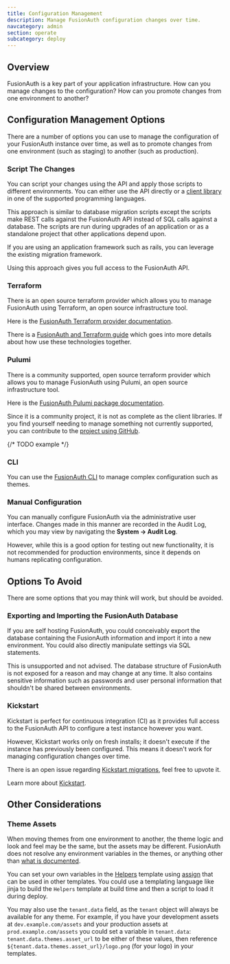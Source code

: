 ```yaml
---
title: Configuration Management 
description: Manage FusionAuth configuration changes over time.
navcategory: admin
section: operate
subcategory: deploy
---
```


## Overview

FusionAuth is a key part of your application infrastructure.
How can you manage changes to the configuration?
How can you promote changes from one environment to another?

## Configuration Management Options

There are a number of options you can use to manage the configuration of your FusionAuth instance over time, as well as to promote changes from one environment (such as staging) to another (such as production).

### Script The Changes

You can script your changes using the API and apply those scripts to different environments. You can either use the API directly or a [client library](/docs/sdks/) in one of the supported programming languages.

This approach is similar to database migration scripts except the scripts make REST calls against the FusionAuth API instead of SQL calls against a database. The scripts are run during upgrades of an application or as a standalone project that other applications depend upon. 

If you are using an application framework such as rails, you can leverage the existing migration framework.

Using this approach gives you full access to the FusionAuth API.

### Terraform

There is an open source terraform provider which allows you to manage FusionAuth using Terraform, an open source infrastructure tool.

Here is the [FusionAuth Terraform provider documentation](https://registry.terraform.io/providers/fusionauth/fusionauth/latest/docs).

There is a [FusionAuth and Terraform guide](/docs/operate/deploy/terraform) which goes into more details about how use these technologies together.

### Pulumi

There is a community supported, open source terraform provider which allows you to manage FusionAuth using Pulumi, an open source infrastructure tool.

Here is the [FusionAuth Pulumi package documentation](https://www.pulumi.com/registry/packages/fusionauth/).

Since it is a community project, it is not as complete as the client libraries. If you find yourself needing to manage something not currently supported, you can contribute to the [project using GitHub](https://github.com/theogravity/pulumi-fusionauth).

{/* TODO example */}

### CLI

You can use the [FusionAuth CLI](/docs/customize/look-and-feel/cli) to manage complex configuration such as themes.

### Manual Configuration

You can manually configure FusionAuth via the administrative user interface. Changes made in this manner are recorded in the Audit Log, which you may view by navigating the <strong>System -> Audit Log</strong>.

However, while this is a good option for testing out new functionality, it is not recommended for production environments, since it depends on humans replicating configuration.

## Options To Avoid

There are some options that you may think will work, but should be avoided.

### Exporting and Importing the FusionAuth Database

If you are self hosting FusionAuth, you could conceivably export the database containing the FusionAuth information and import it into a new environment. You could also directly manipulate settings via SQL statements.

This is unsupported and not advised. The database structure of FusionAuth is not exposed for a reason and may change at any time. It also contains sensitive information such as passwords and user personal information that shouldn't be shared between environments.

### Kickstart

Kickstart is perfect for continuous integration (CI) as it provides full access to the FusionAuth API to configure a test instance however you want.

However, Kickstart works only on fresh installs; it doesn't execute if the instance has previously been configured. This means it doesn't work for managing configuration changes over time.

There is an open issue regarding [Kickstart migrations](https://github.com/FusionAuth/fusionauth-issues/issues/560), feel free to upvote it.

Learn more about [Kickstart](/docs/get-started/download-and-install/development/kickstart).

## Other Considerations

### Theme Assets

When moving themes from one environment to another, the theme logic and look and feel may be the same, but the assets may be different. FusionAuth does not resolve any environment variables in the themes, or anything other than [what is documented](/docs/customize/look-and-feel/template-variables).

You can set your own variables in the [Helpers](/docs/customize/look-and-feel/helpers) template using [assign](https://freemarker.apache.org/docs/ref_directive_assign.html) that can be used in other templates. You could use a templating language like jinja to build the `Helpers` template at build time and then a script to load it during deploy.

You may also use the `tenant.data` field, as the `tenant` object will always be available for any theme. For example, if you have your development assets at `dev.example.com/assets` and your production assets at `prod.example.com/assets` you could set a variable in `tenant.data`: `tenant.data.themes.asset_url` to be either of these values, then reference `${tenant.data.themes.asset_url}/logo.png` (for your logo) in your templates.
